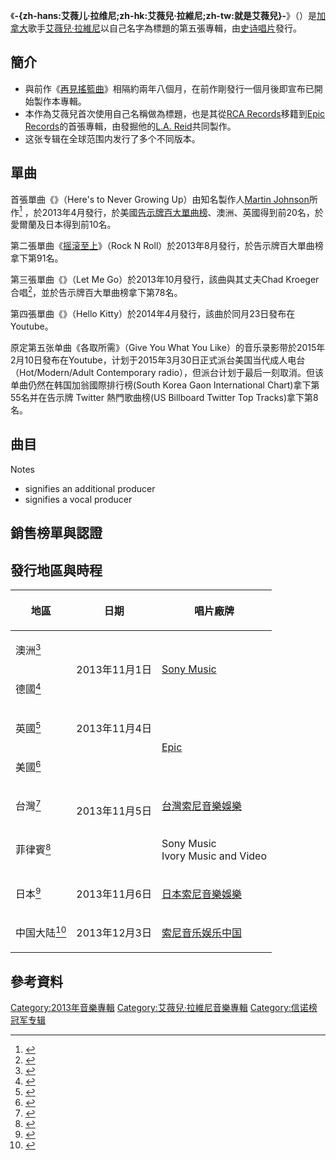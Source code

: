 {{noteTA
|G1 = Show
|G2 = Music
|G3 = Avril Lavigne
|T=zh-cn:艾薇儿·拉维尼 (专辑);zh-hk:艾薇兒·拉維尼 (專輯);zh-tw:就是艾薇兒
|1=zh-cn:吉他版;zh-tw:空心吉他版
}}
{{Infobox album
| Name          = -{zh-hans:艾薇儿·拉维尼;zh-hk:艾薇兒·拉維尼;zh-tw:就是艾薇兒}-
| original_name = ''Avril Lavigne''
| Type          = studio
| Artist        = [[艾薇儿·拉维尼|艾薇儿·拉维尼]]
| Cover         = Avril Lavigne (album).jpg
| Released      = {{Start date|df=yes|2013|11|01|}}
| Recorded      = 2011年11月 – 2013年6月
| Studio       ={{flatlist|Henson Studios、{{le|Conway Recording Studios|Conway Recording Studios}}、The Lodge and Sleepwalker Studios {{small|（洛杉矶）}}
* Nightbird Studios {{small|（美国加利佛尼亚州好莱坞）}}
* P.S Studio {{small|([[瑞典|瑞典]][[斯德哥尔摩|斯德哥尔摩]])}}
* and Casa de la Vida Studios {{small|（[[墨西哥|墨西哥]]{{le|卡波圣卢卡斯|Cabo San Lucas}}）}}<ref name="notes"/>
}}
| Genre         = {{flatlist|
* [[流行摇滚|流行摇滚]]
* [[Pop_music|流行]]
* [[民謠|民謠]]
* [[新金屬|新金屬]]
* [[電子流行|電子流行]]
}}
| Length        = {{duration|m=45|s=59}}
| Label         = [[史诗唱片|史诗]]
| Producer      = {{flatlist|
* 艾薇儿·拉维尼{{small|（[[执行制作人|执行]]）}}
* {{nowrap|{{le|“L.A.”·里德|"L.A." Reid}}{{small|（[[执行制作人|执行]]）}}}}
* 克里斯·巴西福德
* {{nowrap|{{le|戴维·霍奇斯|David Hodges}}}}
* {{nowrap|{{le|卡罗来纳骗子|Carolina Liar|里卡德·B·戈兰森}}}}
* {{nowrap|{{le|马丁·约翰逊 (音乐人)|Martin Johnson (musician)|马丁·约翰逊}}}}
* [[查德·克罗格|查德·克罗格]]
* {{nowrap|凯尔·穆尔曼}}
* 布兰登·帕多克
* {{le|马特·斯夸尔|Matt Squire}}
* {{le|彼得·斯文森|Peter Svensson}}
}}
| Border        = yes
| Last album    = [[再见摇篮曲|再见摇篮曲]]<br>（2011年）
| This album    = '''艾薇儿·拉维尼'''<br>（2013年）
| Next album    = [[Head_Above_Water_(专辑)|Head Above Water]]<br/>（2019年）
| Misc          = {{Singles
| Type          = studio
| Name          = -{zh-hans:艾薇儿·拉维尼;zh-hk:艾薇兒·拉維尼;zh-tw:就是艾薇兒}-
| single 1      = [[拒绝长大|拒绝长大]]
| single 1 date = 2013年4月9日
| single 2      = [[摇滚至上|摇滚至上]]
| single 2 date = 2013年8月27日
| single 3      = [[远走高飞_(艾薇儿·拉维尼歌曲)|远走高飞]]
| single 3 date = 2013年10月15日
| single 4      = [[凯蒂猫_(歌曲)|凯蒂猫]]
| single 4 date = 2014年5月23日
| single 5      = [[各取所需|各取所需]]
| single 5 date = 2015年3月30日
}}}}

《'''-{zh-hans:艾薇儿·拉维尼;zh-hk:艾薇兒·拉維尼;zh-tw:就是艾薇兒}-'''》（{{lang-en|''Avril Lavigne''}}）是[[加拿大|加拿大]]歌手[[艾薇兒·拉維尼|艾薇兒·拉維尼]]以自己名字為標題的第五張專輯，由[[史诗唱片|史诗唱片]]發行。

==簡介==
*與前作《[[再見搖籃曲|再見搖籃曲]]》相隔約兩年八個月，在前作剛發行一個月後即宣布已開始製作本專輯。
*本作為艾薇兒首次使用自己名稱做為標題，也是其從[[RCA_Records|RCA Records]]移籍到[[Epic_Records|Epic Records]]的首張專輯，由發掘他的[[L.A._Reid|L.A. Reid]]共同製作。
*这张专辑在全球范围内发行了多个不同版本。

==單曲==
首張單曲《{{tsl|en|Here's to Never Growing Up|拒絕長大}}》（Here's to Never Growing Up）由知名製作人[[Martin_Johnson_(musician)|Martin Johnson]]所作<ref name="avrillavigne.com">{{cite web |url=http://www.avrillavigne.com/us/news/world-premiere-heres-never-growing-video |title=WORLD PREMIERE of "Here's To Never Growing Up" Video! | The Official Avril Lavigne Site |publisher=Avrillavigne.com |date= |accessdate=27 June 2013 |archive-url=https://web.archive.org/web/20131020055024/http://www.avrillavigne.com/us/news/world-premiere-heres-never-growing-video |archive-date=2013-10-20 |dead-url=yes }}</ref> ，於2013年4月發行，於美國[[告示牌百大單曲榜|告示牌百大單曲榜]]、澳洲、英國得到前20名，於愛爾蘭及日本得到前10名。

第二張單曲《[[搖滾萬歲|摇滚至上]]》（Rock N Roll）於2013年8月發行，於告示牌百大單曲榜拿下第91名。

第三張單曲《{{tsl|en|Let Me Go (Avril Lavigne song)|远走高飞}}》（Let Me Go）於2013年10月發行，該曲與其丈夫Chad Kroeger合唱<ref>{{cite web|last=Lindner |first=Emilee |url=http://www.mtv.com/news/articles/1713586/avril-lavigne-chad-kroeger-album-track-list.jhtml |title=Avril Lavigne To Duet With Hubby Chad Kroeger on November Release – Music, Celebrity, Artist News |publisher=MTV.com |date=5 September 2013 |accessdate=9 October 2013}}</ref>，並於告示牌百大單曲榜拿下第78名。

第四張單曲《{{link-en|凱蒂貓 (歌曲)|Hello Kitty (Avril Lavigne song)|凱蒂貓}}》（Hello Kitty）於2014年4月發行，該曲於同月23日發布在Youtube。

原定第五张单曲《各取所需》（Give You What You Like）的音乐录影带於2015年2月10日發布在Youtube，计划于2015年3月30日正式派台美国当代成人电台（Hot/Modern/Adult Contemporary radio），但派台计划于最后一刻取消。但该单曲仍然在韩国加翁國際排行榜(South Korea Gaon International Chart)拿下第55名并在告示牌 Twitter 熱門歌曲榜(US Billboard Twitter Top Tracks)拿下第8名。

== 曲目 ==
{{Track listing
| extra_column    = 制作人
| total_length    = 45:59

| title1          = [[摇滚至上|摇滚至上]]<br/>Rock n Roll
| writer1         = {{flatlist|
*[[艾薇儿·拉维尼|艾薇儿·拉维尼]]
*[[查德·克罗格|查德·特顿]]
*{{le|戴维·霍奇斯|David Hodges}}
*{{le|彼得·斯文森|Peter Svensson}}
*{{le|卡罗来纳骗子|Carolina Liar|里卡德·戈兰森}}
*J·卡什
}}
| extra1          = {{flatlist|
*斯文森
*戈兰森
*{{le|马丁·约翰逊 (音乐人)|Martin Johnson (musician)|马丁·约翰逊}}
*凯尔·穆尔曼{{ref|a|[a]}}
*布兰登·帕多克{{ref|a|[a]}}
}}
| length1         = 3:26

| title2          = [[拒绝长大|拒绝长大]]<br/>Here's to Never Growing Up
| writer2         = {{flatlist|
*拉维尼
*特顿
*霍奇斯
*J·卡什
*约翰逊
}}
| extra2          = {{flatlist|
*约翰逊
*穆尔曼{{ref|a|[a]}}
*帕多克{{ref|a|[a]}}
}}
| length2         = 3:34

| title3          = [[十七岁_(艾薇儿·拉维尼歌曲)|十七岁]]<br/>17
| writer3         = {{flatlist|
*拉维尼
*J·卡什
*约翰逊
}}
| extra3          = {{flatlist|
*约翰逊
*穆尔曼{{ref|a|[a]}}
*帕多克{{ref|a|[a]}}
}}
| length3         = 3:24

| title4          = 难忘夏日<br/>Bitchin' Summer
| writer4         = {{flatlist|
*Lavigne
*Kroeger
*Hodges
*[[Matt_Squire|Matt Squire]]
*J Kash
}}
| extra4          = {{flatlist|
*Squire
*Kroeger
}}
| length4         = 3:30

| title5          = [[远走高飞_(艾薇儿·拉维尼歌曲)|远走高飞]] <small>（查德·克罗格伴唱）</small><br/>Let Me Go <small>(featuring Chad Kroeger)</small>
| writer5         = {{flatlist|
*Lavigne
*Kroeger
*Hodges
}}
| extra5          = {{flatlist|
*Kroeger
*Hodges
}}
| length5         = 4:27

| title6          = [[各取所需|各取所需]]<br/>Give You What You Like
| writer6         = {{flatlist|
*Lavigne
*Turton
*Hodges
}}
| extra6          = {{flatlist|
*Turton
*Hodges
}}
| length6         = 3:45

| title7          = [[坏女孩_(艾薇儿·拉维尼歌曲)|坏女孩]] <small>（[[玛丽莲·曼森|玛丽莲·曼森]]伴唱）</small><br/>Bad Girl <small>(featuring Marilyn Manson)</small>
| writer7         = {{flatlist|
*Lavigne
*Turton
*Hodges
}}
| extra7          = {{flatlist|
*Turton
*Hodges
}}
| length7         = 2:54

| title8          = [[凯蒂猫_(歌曲)|凯蒂猫]]<br/>Hello Kitty
| writer8         = {{flatlist|
*Lavigne
*Turton
*Hodges
*Johnson
}}
| extra8          = {{flatlist|
*Johnson
*Moorman{{ref|a|[a]}}
*Paddock{{ref|a|[a]}}
*Hodges{{ref|b|[b]}}
*Turton{{ref|b|[b]}}
}}
| length8         = 3:16

| title9          = 见证爱情<br/>You Ain't Seen Nothin' Yet
| writer9 = Lavigne
| extra9          = {{flatlist|
*Chris Baseford
*Turton
}}
| length9         = 3:13

| title10         = 阳光的味道<br/>Sippin' on Sunshine
| writer10        = {{flatlist|
*Lavigne
*Turton
*Hodges
*J Kash
*Johnson
}}
| extra10         = {{flatlist|
*Johnson
*Moorman{{ref|a|[a]}}
*Paddock{{ref|a|[a]}}
}}
| length10        = 3:29

| title11         = 你好 心痛<br/>Hello Heartache
| writer11        = {{flatlist|
*Lavigne
*Hodges
}}
| extra11 = Hodges
| length11        = 3:49

| title12         = 坠入爱河<br/>Falling Fast
| writer12        = Lavigne
| extra12         = Kroeger
| length12        = 3:13

| title13         = 别声张<br/>Hush Hush
| writer13        = {{flatlist|
*Lavigne
*Hodges
}}
| extra13         = Hodges
| length13        = 3:59
}}

{{Track listing
| extra_column    = 制作人
| headline = [[目標百貨|目標百貨]]獨佔版 – 加值曲<ref>{{cite web|url=http://www.target.com/p/avril-lavigne-avril-lavigne-autographed-only-at-target/-/A-14888130/?force-full-site=1 |title=Expect More Pay Less |publisher=Target |date=27 March 2013 |accessdate=11 October 2013}}</ref>
| collapsed = yes

| title14 = 摇滚至上 <small>（吉他版）</small><br/>Rock n Roll <small>(acoustic)</small>
| writer14 = {{Flatlist|
*Lavigne
*Svensson
*Goransson
*J Kash
*Turton
*Hodges
}}
| length14 = 3:24
}}

{{Track listing
| extra_column    = 制作人
| headline = 日本/台湾/中国巡演限量版 – 加值曲<ref name="amazon.cn">http://www.amazon.cn/dp/B00IIFQ3GY/</ref> bonus tracks
| collapsed = yes

| title14 = 摇滚至上 <small>（吉他版）</small><br/>Rock n Roll <small>(acoustic)</small>
| length14 = 3:24
| writer14 = {{Flatlist|
*Lavigne
*Svensson
*Goransson
*J Kash
*Turton
*Hodges
}}

| title15 = {{le|我行我素|Bad Reputation (Joan Jett song)}} <small>（翻唱自[[琼·杰特|琼·杰特]]）</small><br/>Bad Reputation <small>(Joan Jett cover)</small>
| length15 = 2:42
| writer15 = {{flat list|
*Ritchie Cordell
*[[琼·杰特|琼·杰特]]
*Marty Joe Kupersmith
*[[Kenny_Laguna|Kenny Laguna]]
}}

| title16 = [[醒悟|醒悟]] <small>（翻唱自[[五分钱合唱团|五分钱合唱团]]）</small><br/>How You Remind Me <small>(Nickelback cover)</small>
| length16 = 4:06
| writer16 = Turton
}}

{{Track listing
| extra_column    = 制作人
| headline = 亚洲巡演特别版 – 加值DVD<ref>{{cite web|url=http://www.yesasia.com/global/avril-lavigne-special-asian-tour-edition-cd-dvd/1035033600-0-0-0-en/info.html|title=YESASIA: Avril Lavigne (Special Asian Tour Edition) (CD + DVD) CD - Avril Lavigne, Sony Music Entertainment (HK)}}</ref>
| collapsed = yes

| title1 = 拒绝长大 <small>（音乐视频）</small><br/>Here's to Never Growing Up <small>(Music Video)</small>
| length1 = 3:45

| title2 = 摇滚至上 <small>（音乐视频）</small><br/>Rock n Roll <small>(Music Video)</small>
| length2 = 5:01

| title3 = 远走高飞 （查德·克罗格伴唱） <small>（音乐视频）</small><br/>Let Me Go (featuring Chad Kroeger) <small>(Music Video)</small>
| length3 = 5:06
}}

{{Track listing
| extra_column    = 制作人
| headline = 中国巡演限量版 – 加值单曲CD<ref name="amazon.cn"/>
| collapsed = yes

| title1 = 远走高飞 <small>（电台版）</small><br/>Let Me Go <small>(Radio Edit)</small>
| length1 = 3:59

| title2 = 远走高飞 <small>（原版）</small><br/>Let Me Go <small>(Main Version)</small>
| length2 = 4:27

| title3 = 远走高飞 <small>（伴奏）</small><br/>Let Me Go <small>(Instrumental)</small>
| length3 = 4:27
}}

;Notes
*<sup>{{note|a|[a]}}</sup> signifies an additional producer
*<sup>{{note|b|[b]}}</sup> signifies a vocal producer

== 銷售榜單與認證 ==
{{certification Table Top}}
{{certification Table Entry|title=Avril Lavigne|artist=Avril Lavigne|type=album|region=Brazil|award=白金|certyear=2014|autocat=yes|salesamount=40,000|relyear=2013|certref=<ref>{{cite web|url=https://twitter.com/SonyMusic/status/426346334996938752 |title= Avril Lavigne |publisher=[[Sony_Music_Brazil|Sony Music Brazil]]|date=January 2014|accessdate=23 January 2014}}</ref>}}
{{certification Table Entry|title=Avril Lavigne|artist=Avril Lavigne|type=album|region=Canada|award=金|certyear=2013|autocat=yes|salesamount=40,000|relyear=2007|certref=<ref>{{cite web|url=http://www.musiccanada.com/GPSearchResult.aspx?st=&ica=False&sa=avril%20lavigne&sl=&smt=0&sat=-1&ssb= |title=Gold and Platinum Search Avril Lavigne |publisher=[[Recording_Industry_Association_of_Canada|Recording Industry Association of Canada]]|date=November 2013|accessdate=10 December 2013}}</ref>}}
{{certification Table Entry|title=Avril Lavigne|artist=Avril Lavigne|type=album|region=中国大陆|award=金|certyear=2014|autocat=yes|salesamount=35,000|relyear=2013|certref=<ref>{{cite web|url=http://www.weibo.com/1647250812/AsTDlsUvj |title= Avril Lavigne |publisher=[[索尼音乐娱乐中国|索尼音乐娱乐中国]]|date=January 2014|accessdate=27 January 2014}}</ref>}}
{{certification Table Entry|title=Avril Lavigne|artist=Avril Lavigne|type=album|region=Japan|award=金|certyear=2013|autocat=yes|salesamount=190,000|relyear=2013|certref=<ref>{{cite web|url=http://www.riaj.or.jp/data/others/gold/201311.html|title=Certification list|publisher=[[日本唱片协会|RIAJ]]|date=November 2013|accessdate=10 December 2013}}</ref>}}
{{certification Table Entry|title=Avril Lavigne|artist=Avril Lavigne|type=album|region=台湾|award=白金|number=3|certyear=2013|autocat=yes|salesamount=45,000|relyear=2013|certref=<ref>{{cite web|url=https://www.sonymusic.com.tw/main/news/%E8%89%BE%E8%96%87%E5%85%92%E5%8F%B0%E7%81%A3%E7%A9%BA%E9%99%8D%E4%B8%83%E6%A6%9C%E5%86%A0%E8%BB%8D-2013%E8%A5%BF%E6%B4%8B%E6%9C%80%E5%BC%B7%E9%8A%B7%E5%94%AE%E4%BD%94%E6%AF%94 |title= Avril Lavigne |publisher=[[台湾索尼音乐娱乐|台湾索尼音乐娱乐]]|date=November 2013|accessdate=12 November 2013}}</ref>}}
{{certification Table Entry|title=Avril Lavigne|artist=Avril
Lavigne|type=album|region=韩国|award=金|certyear=2014|autocat=yes|salesamount=5,000|relyear=2014|certref=<ref>{{cite web|url=https://www.facebook.com/sonymusickorea/photos/a.383250998435795.90361.382570371837191/594568233970736/?type=1&theater |title= Avril Lavigne |publisher=[[索尼音乐韩国|索尼音乐韩国]]|date=February 2014|accessdate=25 February 2014}}</ref>}}
{{certification Table Entry|title=Avril Lavigne|artist=Avril Lavigne|type=album|region=美國|nocert=true|rowheader=true|autocat=yes|relyear=2015|salesamount=156,000*|salesref=<ref>{{cite web |url=http://www.billboard.com/articles/columns/chart-beat/6685941/ask-billboard-avril-lavignes-best-selling-songs-albums |last=Trust |first=Gary |title=Ask Billboard: Avril Lavigne's Best-Selling Songs & Albums |work=[[告示牌_(雜誌)|Billboard]] |publisher=[[Prometheus_Global_Media|Prometheus Global Media]] |date=6 September 2015 |accessdate=6 September 2015}}</ref>}}
{{Certification Table Bottom}}

== 發行地區與時程 ==
{| class="wikitable plainrowheaders"
|-
! scope="col"| 地區
! scope="col"| 日期
! scope="col"| 唱片廠牌
|-
| 澳洲<ref>{{cite web|url=http://www.sanity.com.au/products/2229812/Avril_Lavigne |title=Buy Avril Lavigne Avril Lavigne, Pop, CD |publisher=Sanity |date=24 September 2013 |accessdate=9 October 2013}}</ref>
| rowspan="2"|2013年11月1日
| rowspan="2"|[[Sony_Music_Entertainment|Sony Music]]
|-
| 德國<ref>{{cite web|url=http://www.amazon.de/Avril-Lavigne/dp/B00F8KIJ2I |title=Avril Lavigne: Musik|publisher=Amazon.de |date= |accessdate=18 October 2013}}</ref>
|-
| 英國<ref>{{cite web|url=http://www.amazon.co.uk/Avril-Lavigne/dp/B00F8KIJ2I/ref=ntt_mus_dp_dpt_1 |title=Avril Lavigne: Amazon.co.uk: Music |publisher=Amazon.co.uk |date= |accessdate=9 October 2013}}</ref>
|2013年11月4日
|rowspan="2"|[[Epic_Records|Epic]]
|-
| 美國<ref>{{cite web|url=http://www.amazon.com/Avril-Lavigne/dp/B00F8KIJ2I |title=Avril Lavigne: Music |publisher=Amazon.com |date= |accessdate=9 October 2013}}</ref>
| rowspan="3"|2013年11月5日
|-
| 台灣<ref>{{cite web|url=https://itunes.apple.com/tw/album/avril-lavigne/id709875516 |title=Avril Lavigne: Music|publisher=iTunes Taiwan |date= |accessdate=24 October 2013}}</ref>
| [[台灣索尼音樂娛樂|台灣索尼音樂娛樂]]
|-
| 菲律賓<ref>{{cite web|url=https://itunes.apple.com/ph/album/avril-lavigne/id709875516 |title=Avril Lavigne: iTunes Philippines |publisher=itunesph.com |date= |accessdate=13 October 2013}}</ref>
| Sony Music<br />Ivory Music and Video
|-
| 日本<ref>{{cite web|url=http://www.amazon.co.jp/%E3%82%A2%E3%83%B4%E3%83%AA%E3%83%AB%E3%83%BB%E3%83%A9%E3%83%B4%E3%82%A3%E3%83%BC%E3%83%B3/dp/B00FB7F5AM |title=Amazon.co.jp： アヴリル・ラヴィーン: 音楽 |publisher=Amazon.co.jp |date=30 September 2013 |accessdate=9 October 2013}}</ref>
| 2013年11月6日
| [[日本索尼音樂娛樂|日本索尼音樂娛樂]]
|-
| 中国大陆<ref>{{cite web|url=http://www.amazon.cn/dp/B00IIFQ3GY/ |title=Amazon.cn： 艾薇儿：音乐 |publisher=Amazon.cn |date= |accessdate=8 June 2015}}</ref>
| 2013年12月3日
| [[索尼音乐娱乐中国|索尼音乐娱乐中国]]
|}

== 參考資料 ==
{{reflist|30em|refs=

<!--<ref name="www.animenewsnetwork.com">{{cite web|url=http://www.animenewsnetwork.com/interest/2012-10-17/u.s-singer-avril-lavigne-contributes-one-piece-film-z-themes |title=Canadian Singer Avril Lavigne Contributes One Piece Film Z Themes – Interest |publisher=Anime News Network |date= |accessdate=15 December 2012}}</ref>-->
<!--<ref name=unterberger>{{cite web|last=Unterberger|first=Andrew|title=Avril Lavigne's "Here's to Never Growing Up" Lyrics Breakdown: Why Radiohead?|url=http://popdust.com/2013/04/11/avril-lavignes-heres-to-never-growing-up-lyrics-meaning/|publisher=popdust.com|accessdate=24 April 2013|archiveurl=http://www.webcitation.org/query?url=http%3A%2F%2Fpopdust.com%2F2013%2F04%2F11%2Favril-lavignes-heres-to-never-growing-up-lyrics-meaning%2F&date=2013-04-24|archivedate=24 April 2013|date=11 April 2013}}</ref>-->
<!--<ref name=stickler>{{cite web|last=Stickler|first=Jon|title=Avril Lavigne Reveals Lyric Video for New Single 'Here's to Never Growing Up'|url=http://www.stereoboard.com/content/view/178320/9|publisher=stereoboard.com|accessdate=24 April 2013 |date=9 April 2013 |archiveurl=http://www.webcitation.org/query?url=http%3A%2F%2Fwww.stereoboard.com%2Fcontent%2Fview%2F178320%2F9&date=2013-04-24 |archivedate=24 April 2013}}</ref>-->
<!--<ref name=cornerds>{{cite web|last=Corner|first=Lewis|title=Avril Lavigne announces new single 'Here's To Never Growing Up' |url=http://www.digitalspy.co.uk/music/news/a457271/avril-lavigne-announces-new-single-heres-to-never-growing-up.html|work=digitalspy.com|accessdate=8 February 2013}}</ref>-->

<!--ref name=chestang>{{cite web|last=Chestang|first=Raphael|title=How Well Does Avril Lavigne Know Nickelback?|url=http://www.etonline.com/music/133260_How_Well_Does_Avril_Lavigne_Know_Nickelback/|publisher=etonline.com|accessdate=24 April 2013|archiveurl=http://www.webcitation.org/query?url=http%3A%2F%2Fwww.etonline.com%2Fmusic%2F133260_How_Well_Does_Avril_Lavigne_Know_Nickelback%2F&date=2013-04-24|archivedate=24 April 2013|date=23 April 2013}}</ref-->

<!--add references above this line-->
}}

{{艾薇儿·拉维尼}}

[[Category:2013年音樂專輯|Category:2013年音樂專輯]]
[[Category:艾薇兒·拉維尼音樂專輯|Category:艾薇兒·拉維尼音樂專輯]]
[[Category:信诺榜冠军专辑|Category:信诺榜冠军专辑]]